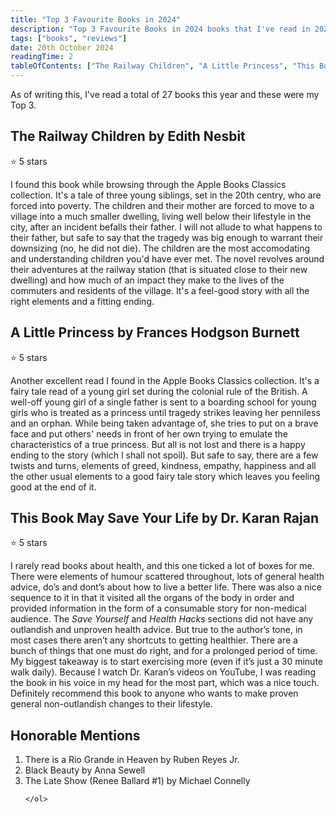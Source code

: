 ```yaml
---
title: "Top 3 Favourite Books in 2024"
description: "Top 3 Favourite Books in 2024 books that I've read in 2024"
tags: ["books", "reviews"]
date: 20th October 2024
readingTime: 2
tableOfContents: ["The Railway Children", "A Little Princess", "This Book May Save Your Life", "Honorable Mentions"]
---
```


<section>
	As of writing this, I've read a total of 27 books this year and these were my Top 3.
</section>
<section className="mt-10 flex flex-col gap-2" id="the-railway-children">
	<div>
		<h2 className="text-lg lg:text-xl font-bold">The Railway Children <span className="italic text-md lg:text-lg font-normal">by Edith Nesbit</span></h2>
		<p className="font-bold">⭐ 5 stars</p>
	</div>
	<p>
		I found this book while browsing through the Apple Books Classics collection. It's a tale of three young siblings, set in the 20th centry, who are forced into poverty.
		The children and their mother are forced to move to a village into a much smaller dwelling, living well below their lifestyle in the city, after an
		incident befalls their father. I will not allude to what happens to their father, but safe to say that the tragedy was big enough to warrant their downsizing
		(no, he did not die). The children are the most accomodating and understanding children you'd have ever met. The novel revolves around their adventures
		at the railway station (that is situated close to their new dwelling) and how much of an impact they make to the lives of the commuters and residents
		of the village. It's a feel-good story with all the right elements and a fitting ending.
	</p>
</section>
<section className="mt-10 flex flex-col gap-2" id="a-little-princess">
	<div>
		<h2 className="text-lg lg:text-xl font-bold">A Little Princess <span className="italic text-md lg:text-lg font-normal">by Frances Hodgson Burnett</span></h2>
		<p className="font-bold">⭐ 5 stars</p>
	</div>
	<p>
		Another excellent read I found in the Apple Books Classics collection. It's a fairy tale read of a young girl set during the colonial rule of the
		British. A well-off young girl of a single father is sent to a boarding school for young girls who is treated as a princess until tragedy strikes
		leaving her penniless and an orphan. While being taken advantage of, she tries to put on a brave face and put others' needs in front of her own
		trying to emulate the characteristics of a true princess. But all is not lost and there is a happy ending to the story (which I shall not spoil). But
		safe to say, there are a few twists and turns, elements of greed, kindness, empathy, happiness and all the other usual elements to a good fairy tale story
		which leaves you feeling good at the end of it.
	</p>
</section>
<section className="mt-10 flex flex-col gap-2" id="this-book-may-save-your-life">
	<div>
		<h2 className="text-lg lg:text-xl font-bold">This Book May Save Your Life <span className="italic text-md lg:text-lg font-normal">by Dr. Karan Rajan</span></h2>
		<p className="font-bold">⭐ 5 stars</p>
	</div>
	<p>
		I rarely read books about health, and this one ticked a lot of boxes for me. There were elements of humour scattered throughout,
		lots of general health advice, do’s and dont’s about how to live a better life. There was also a nice sequence to it
		in that it visited all the organs of the body in order and provided information in the form of a consumable story for non-medical audience.
		The <i>Save Yourself</i> and <i>Health Hacks</i> sections did not have any outlandish and unproven health advice. But true to the author’s tone,
		in most cases there aren’t any shortcuts to getting healthier. There are a bunch of things that one must do right, and for a prolonged period of time. My biggest takeaway is to start exercising more (even if it’s just a 30 minute walk daily).
		Because I watch Dr. Karan’s videos on YouTube, I was reading the book in his voice in my head for the most part, which was a nice touch.
		Definitely recommend this book to anyone who wants to make proven general non-outlandish changes to their lifestyle.
	</p>
</section>
<section className="mt-10 flex flex-col gap-2" id="honorable-mentions">
	<h2 className="text-xl font-bold">Honorable Mentions</h2>
	<ol className="list-disc">
		<li class="text-lg lg:text-xl font-bold">There is a Rio Grande in Heaven <span className="italic text-md lg:text-lg font-normal">by Ruben Reyes Jr.</span></li>
		<li class="text-lg lg:text-xl font-bold">Black Beauty <span className="italic text-md lg:text-lg font-normal">by Anna Sewell</span></li>
		<li class="text-lg lg:text-xl font-bold">The Late Show (Renee Ballard #1) <span className="italic text-md lg:text-lg font-normal">by Michael Connelly</span></li>

    </ol>

</section>
